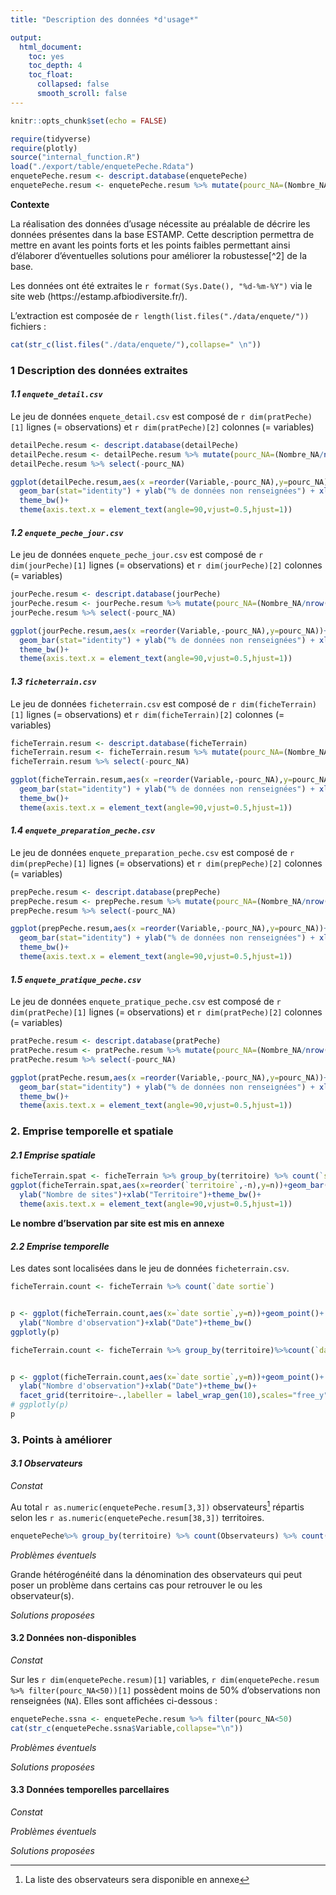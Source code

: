 ```yaml
---
title: "Description des données *d'usage*"

output:
  html_document:
    toc: yes
    toc_depth: 4
    toc_float:
      collapsed: false
      smooth_scroll: false
---
```


```r
knitr::opts_chunk$set(echo = FALSE)
```

```r
require(tidyverse)
require(plotly)
source("internal_function.R")
load("./export/table/enquetePeche.Rdata")
enquetePeche.resum <- descript.database(enquetePeche)
enquetePeche.resum <- enquetePeche.resum %>% mutate(pourc_NA=(Nombre_NA/nrow(enquetePeche))*100)
```


**Contexte**

La réalisation des données d'usage nécessite au préalable de décrire les données présentes dans la base ESTAMP. Cette description permettra de mettre en avant les points forts et les points faibles permettant ainsi d'élaborer d'éventuelles solutions pour améliorer la robustesse[^2] de la base.

Les données ont été extraites le `r format(Sys.Date(), "%d-%m-%Y")` via le site web (https://estamp.afbiodiversite.fr/).

L'extraction est composée de  `r length(list.files("./data/enquete/"))` fichiers :
```r

cat(str_c(list.files("./data/enquete/"),collapse=" \n"))


```


### **1 Description des données extraites**

#### *1.1 `enquete_detail.csv`*

Le jeu de données `enquete_detail.csv` est composé de `r dim(pratPeche)[1]` lignes (= observations) et `r dim(pratPeche)[2]` colonnes (= variables)

```r
detailPeche.resum <- descript.database(detailPeche)
detailPeche.resum <- detailPeche.resum %>% mutate(pourc_NA=(Nombre_NA/nrow(detailPeche))*100)
detailPeche.resum %>% select(-pourc_NA)
```

```r
ggplot(detailPeche.resum,aes(x =reorder(Variable,-pourc_NA),y=pourc_NA))+
  geom_bar(stat="identity") + ylab("% de données non renseignées") + xlab("")+
  theme_bw()+
  theme(axis.text.x = element_text(angle=90,vjust=0.5,hjust=1))
```


#### *1.2 `enquete_peche_jour.csv`*


Le jeu de données `enquete_peche_jour.csv` est composé de `r dim(jourPeche)[1]` lignes (= observations) et `r dim(jourPeche)[2]` colonnes (= variables)

```r
jourPeche.resum <- descript.database(jourPeche)
jourPeche.resum <- jourPeche.resum %>% mutate(pourc_NA=(Nombre_NA/nrow(jourPeche))*100)
jourPeche.resum %>% select(-pourc_NA)
```

```r
ggplot(jourPeche.resum,aes(x =reorder(Variable,-pourc_NA),y=pourc_NA))+
  geom_bar(stat="identity") + ylab("% de données non renseignées") + xlab("")+
  theme_bw()+
  theme(axis.text.x = element_text(angle=90,vjust=0.5,hjust=1))
```



#### *1.3 `ficheterrain.csv`*


Le jeu de données `ficheterrain.csv` est composé de `r dim(ficheTerrain)[1]` lignes (= observations) et `r dim(ficheTerrain)[2]` colonnes (= variables)

```r
ficheTerrain.resum <- descript.database(ficheTerrain)
ficheTerrain.resum <- ficheTerrain.resum %>% mutate(pourc_NA=(Nombre_NA/nrow(ficheTerrain))*100)
ficheTerrain.resum %>% select(-pourc_NA)
```

```r
ggplot(ficheTerrain.resum,aes(x =reorder(Variable,-pourc_NA),y=pourc_NA))+
  geom_bar(stat="identity") + ylab("% de données non renseignées") + xlab("")+
  theme_bw()+
  theme(axis.text.x = element_text(angle=90,vjust=0.5,hjust=1))
```



#### *1.4 `enquete_preparation_peche.csv`*


Le jeu de données `enquete_preparation_peche.csv` est composé de `r dim(prepPeche)[1]` lignes (= observations) et `r dim(prepPeche)[2]` colonnes (= variables)

```r
prepPeche.resum <- descript.database(prepPeche)
prepPeche.resum <- prepPeche.resum %>% mutate(pourc_NA=(Nombre_NA/nrow(prepPeche))*100)
prepPeche.resum %>% select(-pourc_NA)
```

```r
ggplot(prepPeche.resum,aes(x =reorder(Variable,-pourc_NA),y=pourc_NA))+
  geom_bar(stat="identity") + ylab("% de données non renseignées") + xlab("")+
  theme_bw()+
  theme(axis.text.x = element_text(angle=90,vjust=0.5,hjust=1))
```

#### *1.5 `enquete_pratique_peche.csv`*


Le jeu de données `enquete_pratique_peche.csv` est composé de `r dim(pratPeche)[1]` lignes (= observations) et `r dim(pratPeche)[2]` colonnes (= variables)

```r
pratPeche.resum <- descript.database(pratPeche)
pratPeche.resum <- pratPeche.resum %>% mutate(pourc_NA=(Nombre_NA/nrow(pratPeche))*100)
pratPeche.resum %>% select(-pourc_NA)
```

```r
ggplot(pratPeche.resum,aes(x =reorder(Variable,-pourc_NA),y=pourc_NA))+
  geom_bar(stat="identity") + ylab("% de données non renseignées") + xlab("")+
  theme_bw()+
  theme(axis.text.x = element_text(angle=90,vjust=0.5,hjust=1))
```




### **2. Emprise temporelle et spatiale**

#### *2.1 Emprise spatiale*

```r
ficheTerrain.spat <- ficheTerrain %>% group_by(territoire) %>% count(`site`) %>% count(`territoire`)
ggplot(ficheTerrain.spat,aes(x=reorder(`territoire`,-n),y=n))+geom_bar(stat="identity")+
  ylab("Nombre de sites")+xlab("Territoire")+theme_bw()+
  theme(axis.text.x = element_text(angle=90,vjust=0.5,hjust=1))
```

**Le nombre d'bservation par site est mis en annexe**



#### *2.2 Emprise temporelle*



Les dates sont localisées dans le jeu de données `ficheterrain.csv`.


```r

ficheTerrain.count <- ficheTerrain %>% count(`date sortie`)


p <- ggplot(ficheTerrain.count,aes(x=`date sortie`,y=n))+geom_point()+
  ylab("Nombre d'observation")+xlab("Date")+theme_bw()
ggplotly(p)

```




```r

ficheTerrain.count <- ficheTerrain %>% group_by(territoire)%>%count(`date sortie`)


p <- ggplot(ficheTerrain.count,aes(x=`date sortie`,y=n))+geom_point()+
  ylab("Nombre d'observation")+xlab("Date")+theme_bw()+
  facet_grid(territoire~.,labeller = label_wrap_gen(10),scales="free_y")
# ggplotly(p)
p

```


### **3. Points à améliorer**

#### *3.1 Observateurs*

*Constat*

Au total `r as.numeric(enquetePeche.resum[3,3])` observateurs[^1] répartis selon les `r as.numeric(enquetePeche.resum[38,3])` territoires. 

```r
enquetePeche%>% group_by(territoire) %>% count(Observateurs) %>% count(territoire)
```

[^1]: La liste des observateurs sera disponible en annexe 
 
*Problèmes éventuels*

Grande hétérogénéité dans la dénomination des observateurs qui peut poser un problème dans certains cas pour retrouver le ou les observateur(s).

*Solutions proposées*



#### 3.2 Données non-disponibles

*Constat*

Sur les `r dim(enquetePeche.resum)[1]` variables, `r dim(enquetePeche.resum %>% filter(pourc_NA<50))[1]` possèdent moins de 50% d'observations non renseignées (`NA`). Elles sont affichées ci-dessous : 

```r
enquetePeche.ssna <- enquetePeche.resum %>% filter(pourc_NA<50)
cat(str_c(enquetePeche.ssna$Variable,collapse="\n"))
```


*Problèmes éventuels*


*Solutions proposées*


#### 3.3 Données temporelles parcellaires

*Constat*


*Problèmes éventuels*


*Solutions proposées*

